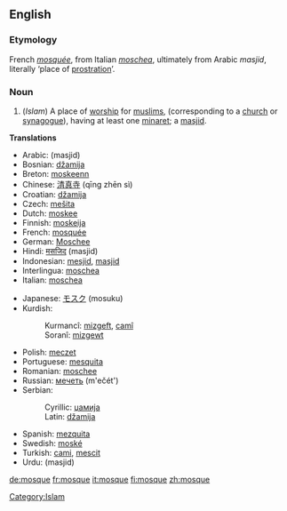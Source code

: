 ==English==
{{wikipedia}}
===Etymology===
French ''[[mosquée]]'', from Italian ''[[moschea]]'', ultimately from Arabic {{ARchar|[[مسجد]]}} ''masjid'', literally ‘place of [[prostration]]’.

===Noun===
{{en-noun|mosque|mosques}}
#(''Islam'') A place of [[worship]] for [[muslims]], (corresponding to a [[church]] or [[synagogue]]), having at least one [[minaret]]; a [[masjid]].

'''Translations'''
{{top}}
*Arabic: {{ARchar|[[مسجد]]}} (masjid)
*Bosnian: [[džamija#Bosnian|džamija]] {{f}}
*Breton: [[moskeenn]] {{f}}
*Chinese: [[清真寺]] (qīng zhēn sì)
*Croatian: [[džamija#Croatian|džamija]] {{f}}
*Czech: [[mešita]] {{f}}
*Dutch: [[moskee]] {{f}}
*Finnish: [[moskeija]]
*French: [[mosquée]] {{f}}
*German: [[Moschee]] {{f}}
*Hindi: [[मसजिद]] (masjid)
*Indonesian: [[mesjid]],  [[masjid]]
*Interlingua: [[moschea]]
*Italian: [[moschea]]
{{mid}}
*Japanese: [[モスク]] (mosuku)
*Kurdish:
*:Kurmancî: [[mizgeft]], [[camî]]
*:Soranî: [[mizgewt]]
*Polish: [[meczet]] {{m}}
*Portuguese: [[mesquita]]
*Romanian: [[moschee]] {{f}}
*Russian: [[мечеть]] (m'ečét') {{f}}
*Serbian:
*:Cyrillic: [[џамија#Serbian|џамија]] {{f}}
*:Latin: [[džamija#Serbian|džamija]] {{f}}
*Spanish: [[mezquita]]
*Swedish: [[moské]]
*Turkish: [[cami]], [[mescit]]
*Urdu: {{FAchar|[[مسجد]]}} (masjid)
{{bottom}}

[[Category:Islam]]

[[de:mosque]]
[[fr:mosque]]
[[it:mosque]]
[[fi:mosque]]
[[zh:mosque]]